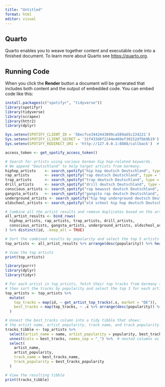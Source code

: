 ```yaml
---
title: "Untitled"
format: html
editor: visual
---
```


## Quarto

Quarto enables you to weave together content and executable code into a finished document. To learn more about Quarto see <https://quarto.org>.

## Running Code

When you click the **Render** button a document will be generated that includes both content and the output of embedded code. You can embed code like this:

```r
install.packages(c("spotifyr", "tidyverse"))
library(spotifyr)
library(tidyverse)
library(scrapex)
library(httr2)
library(dplyr)

```

```r
Sys.setenv(SPOTIFY_CLIENT_ID = '56ecfce3442443899ca589a65c224221')
Sys.setenv(SPOTIFY_CLIENT_SECRET = '31f433d8f2244e469ef30152dfbb9b19')
Sys.setenv(SPOTIFY_REDIRECT_URI = 'http://127.0.0.1:8888/callback')  # Must match what you registered

access_token <- get_spotify_access_token()

```

```r

# Search for artists using various German hip hop–related keywords.
# We append "Deutschland" to help target artists from Germany.
hiphop_artists    <- search_spotify("hip hop deutsch Deutschland", type = "artist", limit = 50)
rap_artists       <- search_spotify("rap deutsch Deutschland", type = "artist", limit = 50)
trap_artists      <- search_spotify("trap deutsch Deutschland", type = "artist", limit = 50)
drill_artists     <- search_spotify("drill deutsch Deutschland", type = "artist", limit = 50)
conscious_artists <- search_spotify("rap bewusst deutsch Deutschland", type = "artist", limit = 50)
gangsta_artists   <- search_spotify("gangsta rap deutsch Deutschland", type = "artist", limit = 50)
underground_artists <- search_spotify("hip hop underground deutsch Deutschland", type = "artist", limit = 50)
oldschool_artists <- search_spotify("old school hip hop deutsch Deutschland", type = "artist", limit = 50)

# Combine all the artist results and remove duplicates based on the artist ID
all_artist_results <- bind_rows(
  hiphop_artists, rap_artists, trap_artists, drill_artists,
  conscious_artists, gangsta_artists, underground_artists, oldschool_artists
) %>% distinct(id, .keep_all = TRUE)

# Sort the combined results by popularity and select the top 5 artists
top_artists <- all_artist_results %>% arrange(desc(popularity)) %>% head(5)

# View the top artists
print(top_artists)


```

```r
library(purrr)
library(dplyr)
library(tidyr)

# For each artist in top_artists, fetch their top tracks from Germany (market = "DE"),
# then sort the tracks by popularity and select the top 3 for each artist.
top_artists <- top_artists %>% 
  mutate(
    top_tracks = map(id, ~ get_artist_top_tracks(.x, market = "DE")),
    best_tracks = map(top_tracks, ~ .x %>% arrange(desc(popularity)) %>% slice(1:3))
  )

# Unnest the best_tracks column into a tidy tibble that shows:
# the artist name, artist popularity, track name, and track popularity.
tracks_tibble <- top_artists %>%
  select(artist_name = name, artist_popularity = popularity, best_tracks) %>%
  unnest(cols = best_tracks, names_sep = "_") %>%  # nested columns will be prefixed with "best_tracks_"
  select(
    artist_name,
    artist_popularity,
    track_name = best_tracks_name,
    track_popularity = best_tracks_popularity
  )

# View the resulting tibble
print(tracks_tibble)


```

```r

```
